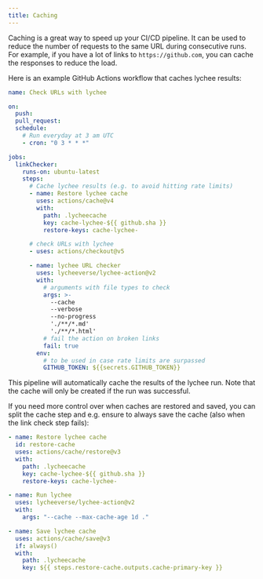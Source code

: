 ```yaml
---
title: Caching
---
```


Caching is a great way to speed up your CI/CD pipeline. It can be used
to reduce the number of requests to the same URL during consecutive runs. For
example, if you have a lot of links to `https://github.com`, you can cache the
responses to reduce the load.

Here is an example GitHub Actions workflow that caches lychee results:

```yaml
name: Check URLs with lychee

on:
  push:
  pull_request:
  schedule:
    # Run everyday at 3 am UTC
    - cron: "0 3 * * *"

jobs:
  linkChecker:
    runs-on: ubuntu-latest
    steps:
      # Cache lychee results (e.g. to avoid hitting rate limits)
      - name: Restore lychee cache
        uses: actions/cache@v4
        with:
          path: .lycheecache
          key: cache-lychee-${{ github.sha }}
          restore-keys: cache-lychee-

      # check URLs with lychee
      - uses: actions/checkout@v5

      - name: lychee URL checker
        uses: lycheeverse/lychee-action@v2
        with:
          # arguments with file types to check
          args: >-
            --cache
            --verbose
            --no-progress
            './**/*.md'
            './**/*.html'
          # fail the action on broken links
          fail: true
        env:
          # to be used in case rate limits are surpassed
          GITHUB_TOKEN: ${{secrets.GITHUB_TOKEN}}
```

This pipeline will automatically cache the results of the lychee run.
Note that the cache will only be created if the run was successful.

If you need more control over when caches are restored and saved, you can split
the cache step and e.g. ensure to always save the cache (also when the link
check step fails):

```yml
- name: Restore lychee cache
  id: restore-cache
  uses: actions/cache/restore@v3
  with:
    path: .lycheecache
    key: cache-lychee-${{ github.sha }}
    restore-keys: cache-lychee-

- name: Run lychee
  uses: lycheeverse/lychee-action@v2
  with:
    args: "--cache --max-cache-age 1d ."

- name: Save lychee cache
  uses: actions/cache/save@v3
  if: always()
  with:
    path: .lycheecache
    key: ${{ steps.restore-cache.outputs.cache-primary-key }}
```
